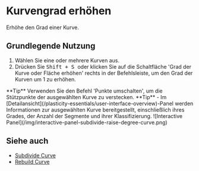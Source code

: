 
# Kurvengrad erhöhen

<Reference shortcut="Shift + S" command="Grad erhöhen" button="Rechts von der Befehlsleiste" buttonIcon="button-raise-degree-curve-face" />

Erhöhe den Grad einer Kurve.

## Grundlegende Nutzung

1. Wählen Sie eine oder mehrere Kurven aus.
2. Drücken Sie <kbd> Shift + S </kbd> oder klicken Sie auf die Schaltfläche 'Grad der Kurve oder Fläche erhöhen' <ButtonIcon type="button-raise-degree-curve-face"/> rechts in der Befehlsleiste, um den Grad der Kurven um 1 zu erhöhen.

<VideoPlayer fileName="raise-degree-curve"/>

<Callout type="info" emoji="💡">
    **Tip**
    Verwenden Sie den Befehl 'Punkte umschalten', um die Stützpunkte der ausgewählten Kurve zu verstecken.
<VideoPlayer fileName="raise-degree-curve-hidepoints"/>
</Callout>

<Callout type="info" emoji="💡">
**Tip**
- Im [Detailansicht](/plasticity-essentials/user-interface-overview)-Panel werden Informationen zur ausgewählten Kurve bereitgestellt, einschließlich ihres Grades, der Anzahl der Segmente und ihrer Klassifizierung.
![Interactive Panel](/img/interactive-panel-subdivide-raise-degree-curve.png)

</Callout>

## Siehe auch
- [Subdivide Curve](subdivide-curve)
- [Rebuild Curve](rebuild-curve)